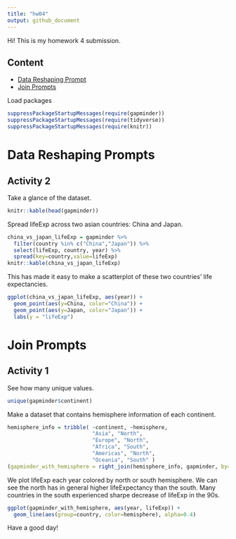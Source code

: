 ```yaml
---
title: "hw04"
output: github_document
---
```

Hi! This is my homework 4 submission. 

## Content
 * [Data Reshaping Prompt](#data-reshaping-prompt)
 * [Join Prompts](#join-prompts)

Load packages
```r
suppressPackageStartupMessages(require(gapminder))
suppressPackageStartupMessages(require(tidyverse))
suppressPackageStartupMessages(require(knitr))
```

# Data Reshaping Prompts

## Activity 2
Take a glance of the dataset.
```r
knitr::kable(head(gapminder))
```
Spread lifeExp across two asian countries: China and Japan.
```r
china_vs_japan_lifeExp = gapminder %>% 
  filter(country %in% c("China","Japan")) %>% 
  select(lifeExp, country, year) %>% 
  spread(key=country,value=lifeExp)
knitr::kable(china_vs_japan_lifeExp)
```
This has made it easy to make a scatterplot of these two countries' life expectancies.
```r
ggplot(china_vs_japan_lifeExp, aes(year)) +
  geom_point(aes(y=China, color="China")) +
  geom_point(aes(y=Japan, color="Japan")) +
  labs(y = "lifeExp") 
```


# Join Prompts

## Activity 1
See how many unique values.
```r
unique(gapminder$continent)
```
Make a dataset that contains hemisphere information of each continent.
```r
hemisphere_info = tribble( ~continent, ~hemisphere, 
                           "Asia", "North",
                           "Europe", "North",
                           "Africa", "South",
                           "Americas", "North",
                           "Oceania", "South" )
(gapminder_with_hemisphere = right_join(hemisphere_info, gapminder, by="continent"))
```
We plot lifeExp each year colored by north or south hemisphere. We can see the north has in general higher lifeExpectancy than the south. Many countries in the south experienced sharpe decrease of lifeExp in the 90s.
```r
ggplot(gapminder_with_hemisphere, aes(year, lifeExp)) + 
  geom_line(aes(group=country, color=hemisphere), alpha=0.4)
```

Have a good day!